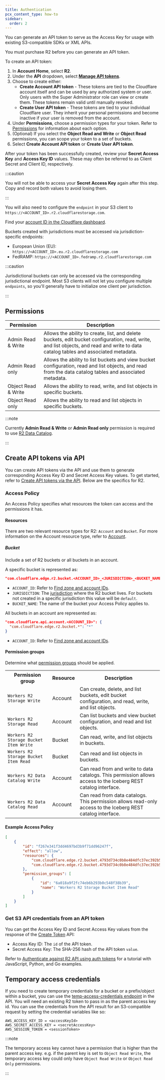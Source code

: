 ```yaml
---
title: Authentication
pcx_content_type: how-to
sidebar:
  order: 2
---
```


You can generate an API token to serve as the Access Key for usage with existing S3-compatible SDKs or XML APIs.

You must purchase R2 before you can generate an API token.

To create an API token:

1. In **Account Home**, select **R2**.
2. Under the **API** dropdown, select [**Manage API tokens**](https://dash.cloudflare.com/?to=/:account/r2/api-tokens).
3. Choose to create either:
   - **Create Account API token** - These tokens are tied to the Cloudflare account itself and can be used by any authorized system or user. Only users with the Super Administrator role can view or create them. These tokens remain valid until manually revoked.
   - **Create User API token** - These tokens are tied to your individual Cloudflare user. They inherit your personal permissions and become inactive if your user is removed from the account.
4. Under **Permissions**, choose a permission types for your token. Refer to [Permissions](#permissions) for information about each option.
5. (Optional) If you select the **Object Read and Write** or **Object Read** permissions, you can scope your token to a set of buckets.
6. Select **Create Account API token** or **Create User API token**.

After your token has been successfully created, review your **Secret Access Key** and **Access Key ID** values. These may often be referred to as Client Secret and Client ID, respectively.

:::caution

You will not be able to access your **Secret Access Key** again after this step. Copy and record both values to avoid losing them.

:::

You will also need to configure the `endpoint` in your S3 client to `https://<ACCOUNT_ID>.r2.cloudflarestorage.com`.

Find your [account ID in the Cloudflare dashboard](/fundamentals/account/find-account-and-zone-ids/).

Buckets created with jurisdictions must be accessed via jurisdiction-specific endpoints:

- European Union (EU): `https://<ACCOUNT_ID>.eu.r2.cloudflarestorage.com`
- FedRAMP: `https://<ACCOUNT_ID>.fedramp.r2.cloudflarestorage.com`

:::caution

Jurisdictional buckets can only be accessed via the corresponding jurisdictional endpoint. Most S3 clients will not let you configure multiple `endpoints`, so you'll generally have to initialize one client per jurisdiction.

:::

## Permissions

| Permission          | Description                                                                                                                                                                          |
| ------------------- | ------------------------------------------------------------------------------------------------------------------------------------------------------------------------------------ |
| Admin Read & Write  | Allows the ability to create, list, and delete buckets, edit bucket configuration, read, write, and list objects, and read and write to data catalog tables and associated metadata. |
| Admin Read only     | Allows the ability to list buckets and view bucket configuration, read and list objects, and read from the data catalog tables and associated metadata.                              |
| Object Read & Write | Allows the ability to read, write, and list objects in specific buckets.                                                                                                             |
| Object Read only    | Allows the ability to read and list objects in specific buckets.                                                                                                                     |

:::note

Currently **Admin Read & Write** or **Admin Read only** permission is required to use [R2 Data Catalog](/r2/data-catalog/).

:::

## Create API tokens via API

You can create API tokens via the API and use them to generate corresponding Access Key ID and Secret Access Key values. To get started, refer to [Create API tokens via the API](/fundamentals/api/how-to/create-via-api/). Below are the specifics for R2.

### Access Policy

An Access Policy specifies what resources the token can access and the permissions it has.

#### Resources

There are two relevant resource types for R2: `Account` and `Bucket`. For more information on the Account resource type, refer to [Account](/fundamentals/api/how-to/create-via-api/#account).

##### Bucket

Include a set of R2 buckets or all buckets in an account.

A specific bucket is represented as:

```json
"com.cloudflare.edge.r2.bucket.<ACCOUNT_ID>_<JURISDICTION>_<BUCKET_NAME>": "*"
```

- `ACCOUNT_ID`: Refer to [Find zone and account IDs](/fundamentals/account/find-account-and-zone-ids/#find-account-id-workers-and-pages).
- `JURISDICTION`: The [jurisdiction](/r2/reference/data-location/#available-jurisdictions) where the R2 bucket lives. For buckets not created in a specific jurisdiction this value will be `default`.
- `BUCKET_NAME`: The name of the bucket your Access Policy applies to.

All buckets in an account are represented as:

```json
"com.cloudflare.api.account.<ACCOUNT_ID>": {
  "com.cloudflare.edge.r2.bucket.*": "*"
}
```

- `ACCOUNT_ID`: Refer to [Find zone and account IDs](/fundamentals/account/find-account-and-zone-ids/#find-account-id-workers-and-pages).

#### Permission groups

Determine what [permission groups](/fundamentals/api/how-to/create-via-api/#permission-groups) should be applied.

<table>
	<tbody>
		<th colspan="5" rowspan="1">
			Permission group
		</th>
		<th colspan="5" rowspan="1">
			Resource
		</th>
		<th colspan="5" rowspan="1">
			Description
		</th>
		<tr>
			<td colspan="5" rowspan="1">
				<code>Workers R2 Storage Write</code>
			</td>
			<td colspan="5" rowspan="1">
				Account
			</td>
			<td colspan="5" rowspan="1">
				Can create, delete, and list buckets, edit bucket configuration, and
				read, write, and list objects.
			</td>
		</tr>
		<tr>
			<td colspan="5" rowspan="1">
				<code>Workers R2 Storage Read</code>
			</td>
			<td colspan="5" rowspan="1">
				Account
			</td>
			<td colspan="5" rowspan="1">
				Can list buckets and view bucket configuration, and read and list
				objects.
			</td>
		</tr>
		<tr>
			<td colspan="5" rowspan="1">
				<code>Workers R2 Storage Bucket Item Write</code>
			</td>
			<td colspan="5" rowspan="1">
				Bucket
			</td>
			<td colspan="5" rowspan="1">
				Can read, write, and list objects in buckets.
			</td>
		</tr>
		<tr>
			<td colspan="5" rowspan="1">
				<code>Workers R2 Storage Bucket Item Read</code>
			</td>
			<td colspan="5" rowspan="1">
				Bucket
			</td>
			<td colspan="5" rowspan="1">
				Can read and list objects in buckets.
			</td>
		</tr>
		<tr>
			<td colspan="5" rowspan="1">
				<code>Workers R2 Data Catalog Write</code>
			</td>
			<td colspan="5" rowspan="1">
				Account
			</td>
			<td colspan="5" rowspan="1">
				Can read from and write to data catalogs. This permission allows
				access to the Iceberg REST catalog interface.
			</td>
		</tr>
		<tr>
			<td colspan="5" rowspan="1">
				<code>Workers R2 Data Catalog Read</code>
			</td>
			<td colspan="5" rowspan="1">
				Account
			</td>
			<td colspan="5" rowspan="1">
				Can read from data catalogs. This permission allows read-only
				access to the Iceberg REST catalog interface.
			</td>
		</tr>
	</tbody>
</table>

#### Example Access Policy

```json
[
	{
		"id": "f267e341f3dd4697bd3b9f71dd96247f",
		"effect": "allow",
		"resources": {
			"com.cloudflare.edge.r2.bucket.4793d734c0b8e484dfc37ec392b5fa8a_default_my-bucket": "*",
			"com.cloudflare.edge.r2.bucket.4793d734c0b8e484dfc37ec392b5fa8a_eu_my-eu-bucket": "*"
		},
		"permission_groups": [
			{
				"id": "6a018a9f2fc74eb6b293b0c548f38b39",
				"name": "Workers R2 Storage Bucket Item Read"
			}
		]
	}
]
```

### Get S3 API credentials from an API token

You can get the Access Key ID and Secret Access Key values from the response of the [Create Token](/api/resources/user/subresources/tokens/methods/create/) API:

- Access Key ID: The `id` of the API token.
- Secret Access Key: The SHA-256 hash of the API token `value`.

Refer to [Authenticate against R2 API using auth tokens](/r2/examples/authenticate-r2-auth-tokens/) for a tutorial with JavaScript, Python, and Go examples.

## Temporary access credentials

If you need to create temporary credentials for a bucket or a prefix/object within a bucket, you can use the [temp-access-credentials endpoint](/api/resources/r2/subresources/temporary_credentials/methods/create/) in the API. You will need an existing R2 token to pass in as the parent access key id. You can use the credentials from the API result for an S3-compatible request by setting the credential variables like so:

```
AWS_ACCESS_KEY_ID = <accessKeyId>
AWS_SECRET_ACCESS_KEY = <secretAccessKey>
AWS_SESSION_TOKEN = <sessionToken>
```

:::note

The temporary access key cannot have a permission that is higher than the parent access key. e.g. if the parent key is set to `Object Read Write`, the temporary access key could only have `Object Read Write` or `Object Read Only` permissions.

:::
